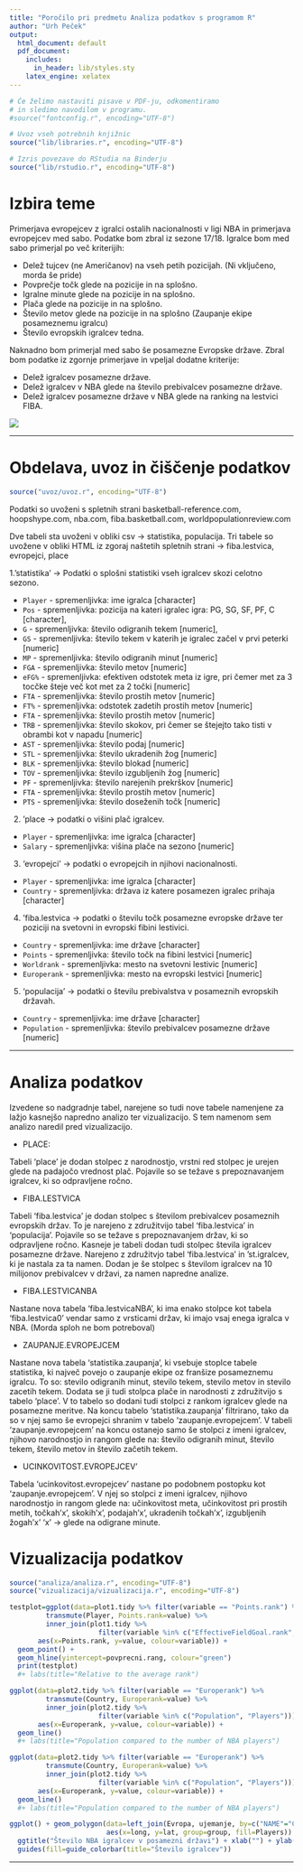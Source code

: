 ```yaml
---
title: "Poročilo pri predmetu Analiza podatkov s programom R"
author: "Urh Peček"
output:
  html_document: default
  pdf_document:
    includes:
      in_header: lib/styles.sty
    latex_engine: xelatex
--- 
```


```r
# Če želimo nastaviti pisave v PDF-ju, odkomentiramo
# in sledimo navodilom v programu.
#source("fontconfig.r", encoding="UTF-8")

# Uvoz vseh potrebnih knjižnic
source("lib/libraries.r", encoding="UTF-8")
```

```r
# Izris povezave do RStudia na Binderju
source("lib/rstudio.r", encoding="UTF-8")
```

# Izbira teme

Primerjava evropejcev z igralci ostalih nacionalnosti v ligi NBA in primerjava evropejcev med sabo.
Podatke bom zbral iz sezone 17/18. Igralce bom med sabo primerjal po več kriterijih:

- Delež tujcev (ne Američanov) na vseh petih pozicijah. (Ni vključeno, morda še pride)
- Povprečje točk glede na pozicije in na splošno. 
- Igralne minute glede na pozicije in na splošno.
- Plača glede na pozicije in na splošno. 
- Število metov glede na pozicije in na splošno (Zaupanje ekipe posameznemu igralcu)
- Število evropskih igralcev tedna.

Naknadno bom primerjal med sabo še posamezne Evropske države.
Zbral bom podatke iz zgornje primerjave in vpeljal dodatne kriterije:

- Delež igralcev posamezne države.
- Delež igralcev v NBA glede na število prebivalcev posamezne države.
- Delež igralcev posamezne države v NBA glede na ranking na lestvici FIBA.

![](slike/NBAlog.png)

***

# Obdelava, uvoz in čiščenje podatkov

```r
source("uvoz/uvoz.r", encoding="UTF-8")
```

Podatki so uvoženi s spletnih strani basketball-reference.com, hoopshype.com,
nba.com, fiba.basketball.com, worldpopulationreview.com

Dve tabeli sta uvoženi v obliki csv -> statistika, populacija.
Tri tabele so uvožene v obliki HTML iz zgoraj naštetih spletnih strani -> fiba.lestvica, evropejci, place

1.'statistika' -> Podatki o splošni statistiki vseh igralcev skozi celotno sezono.

  - `Player` - spremenljivka: ime igralca [character]
  - `Pos` - spremenljivka: pozicija na kateri igralec igra: PG, SG, SF, PF, C [character],
  - `G` - spremenljivka: število odigranih tekem [numeric],
  - `GS` - spremenljivka: število tekem v katerih je igralec začel v prvi peterki [numeric]
  - `MP` - spremenljivka: število odigranih minut [numeric]
  - `FGA` - spremenljivka: število metov [numeric]
  - `eFG%` - spremenljivka: efektiven odstotek meta iz igre, pri čemer met za 3 tocčke šteje več kot met za 2 točki [numeric]
  - `FTA` - spremenljivka: število prostih metov [numeric]
  - `FT%` - spremenljivka: odstotek zadetih prostih metov [numeric]
  - `FTA` - spremenljivka: število prostih metov [numeric]
  - `TRB` - spremenljivka: število skokov, pri čemer se štejejto tako tisti v obrambi kot v napadu [numeric]
  - `AST` - spremenljivka: število podaj [numeric]
  - `STL` - spremenljivka: število ukradenih žog [numeric]
  - `BLK` - spremenljivka: število blokad [numeric]
  - `TOV` - spremenljivka: število izgubljenih žog [numeric]
  - `PF` - spremenljivka: število narejenih prekrškov [numeric]
  - `FTA` - spremenljivka: število prostih metov [numeric]
  - `PTS` - spremenljivka: število doseženih točk [numeric]
  
  
2. 'place -> podatki o višini plač igralcev.
  - `Player` - spremenljivka: ime igralca [character]
  - `Salary` - spremenljivka: višina plače na sezono [numeric]

3. 'evropejci' -> podatki o evropejcih in njihovi nacionalnosti.
  - `Player` - spremenljivka: ime igralca [character]
  - `Country` - spremenljivka: država iz katere posamezen igralec prihaja [character]
  
4. 'fiba.lestvica -> podatki o številu točk posamezne evropske države ter poziciji na svetovni in evropski fibini lestivici.
  - `Country` - spremenljivka: ime države [character]
  - `Points` - spremenljivka: število točk na fibini lestvici [numeric]
  - `Worldrank` - spremenljivka: mesto na svetovni lestivic [numeric]
  - `Europerank` - spremenljivka: mesto na evropski lestvici [numeric]
  
5. 'populacija' -> podatki o številu prebivalstva v posameznih evropskih državah.
  - `Country` - spremenljivka: ime države [character]
  - `Population` - spremenljivka: število prebivalcev posamezne države [numeric]


***

# Analiza podatkov

Izvedene so nadgradnje tabel, narejene so tudi nove tabele namenjene za lažjo kasnejšo napredno analizo ter vizualizacijo. S tem namenom sem analizo naredil pred vizualizacijo.

- PLACE:

Tabeli 'place' je dodan stolpec z narodnostjo, vrstni red stolpec je urejen glede na padajočo vrednost plač.
Pojavile so se težave s prepoznavanjem igralcev, ki so odpravljene ročno.

- FIBA.LESTVICA

Tabeli 'fiba.lestvica' je dodan stolpec s številom prebivalcev posameznih evropskih držav. 
To je narejeno z združitvijo tabel 'fiba.lestvica' in 'populacija'.
Pojavile so se težave s prepoznavanjem držav, ki so odpravljene ročno.
Kasneje je tabeli dodan tudi stolpec števila igralcev posamezne države.
Narejeno z združitvjo tabel 'fiba.lestvica' in 'st.igralcev, ki je nastala za ta namen.
Dodan je še stolpec s številom igralcev na 10 milijonov prebivalcev v državi, za namen napredne analize.

- FIBA.LESTVICANBA

Nastane nova tabela 'fiba.lestvicaNBA', ki ima enako stolpce kot tabela 'fiba.lestvica0' vendar samo z vrsticami držav, ki imajo vsaj enega igralca v NBA.
(Morda sploh ne bom potreboval)

- ZAUPANJE.EVROPEJCEM

Nastane nova tabela 'statistika.zaupanja', ki vsebuje stoplce tabele statistika, ki največ povejo o zaupanje ekipe oz franšize posameznemu igralcu.
To so: stevilo odigranih minut, stevilo tekem, stevilo metov in stevilo zacetih tekem.
Dodata se ji tudi stolpca plače in narodnosti z združitvijo s tabelo 'place'.
V to tabelo so dodani tudi stolpci z rankom igralcev glede na posamezne meritve.
Na koncu tabelo 'statistika.zaupanja' filtrirano, tako da so v njej samo še evropejci shranim v tabelo 'zaupanje.evropejcem'.
V tabeli 'zaupanje.evropejcem' na koncu ostanejo samo še stolpci z imeni igralcev, njihovo narodnostjo in rangom glede na:
število odigranih minut, število tekem, število metov in število začetih tekem.

- UCINKOVITOST.EVROPEJCEV'

Tabela 'ucinkovitost.evropejcev' nastane po podobnem postopku kot 'zaupanje.evropejcem'.
V njej so stolpci z imeni igralcev, njihovo narodnostjo in rangom glede na:
učinkovitost meta, učinkovitost pri prostih metih, točkah'x', skokih'x', podajah'x', ukradenih točkah'x', izgubljenih žogah'x'
'x' -> glede na odigrane minute.



# Vizualizacija podatkov


```r
source("analiza/analiza.r", encoding="UTF-8")
source("vizualizacija/vizualizacija.r", encoding="UTF-8")
```




```r
testplot=ggplot(data=plot1.tidy %>% filter(variable == "Points.rank") %>%
         transmute(Player, Points.rank=value) %>%
         inner_join(plot1.tidy %>%
                      filter(variable %in% c("EffectiveFieldGoal.rank", "Salary.rank"))),
       aes(x=Points.rank, y=value, colour=variable)) +
  geom_point() +
  geom_hline(yintercept=povprecni.rang, colour="green") 
  print(testplot)
  #+ labs(title="Relative to the average rank")
```






```r
ggplot(data=plot2.tidy %>% filter(variable == "Europerank") %>%
         transmute(Country, Europerank=value) %>%
         inner_join(plot2.tidy %>%
                      filter(variable %in% c("Population", "Players"))),
       aes(x=Europerank, y=value, colour=variable)) +
  geom_line() 
  #+ labs(title="Population compared to the number of NBA players")
```






```r
ggplot(data=plot2.tidy %>% filter(variable == "Europerank") %>%
         transmute(Country, Europerank=value) %>%
         inner_join(plot2.tidy %>%
                      filter(variable %in% c("Population", "Players"))),
       aes(x=Europerank, y=value, colour=variable)) +
  geom_line() 
  #+ labs(title="Population compared to the number of NBA players")

ggplot() + geom_polygon(data=left_join(Evropa, ujemanje, by=c("NAME"="Country")),
                        aes(x=long, y=lat, group=group, fill=Players)) +
  ggtitle("Število NBA igralcev v posamezni državi") + xlab("") + ylab("") +
  guides(fill=guide_colorbar(title="Število igralcev"))
```

***




